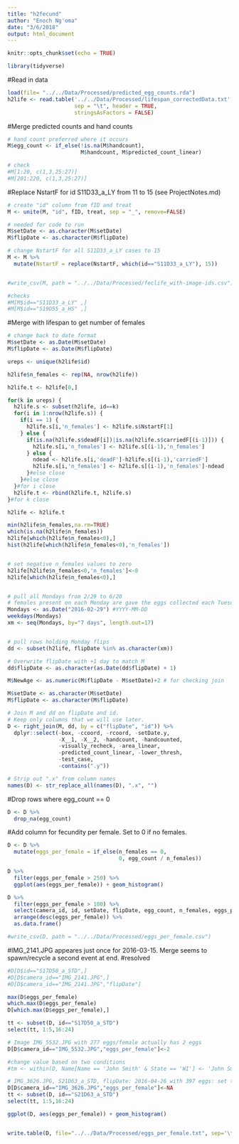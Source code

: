 ```yaml
---
title: "h2fecund"
author: "Enoch Ng'oma"
date: "3/6/2018"
output: html_document
---
```


```r
knitr::opts_chunk$set(echo = TRUE)

library(tidyverse)
```

#Read in data

```r
load(file= "../../Data/Processed/predicted_egg_counts.rda")
h2life <- read.table('../../Data/Processed/lifespan_correctedData.txt',
                     sep = "\t", header = TRUE,
                     stringsAsFactors = FALSE)
```

#Merge predicted counts and hand counts

```r
# hand count preferred where it occurs
M$egg_count <- if_else(!is.na(M$handcount), 
                       M$handcount, M$predicted_count_linear)

# check
#M[1:20, c(1,3,25:27)]
#M[201:220, c(1,3,25:27)]

```

#Replace NstartF for id S11D33_a_LY from 11 to 15 (see ProjectNotes.md)

```r
# create "id" column from fID and treat
M <- unite(M, "id", fID, treat, sep = "_", remove=FALSE)

# needed for code to run
M$setDate <- as.character(M$setDate)
M$flipDate <- as.character(M$flipDate)

# change NstartF for all S11D33_a_LY cases to 15
M <- M %>% 
  mutate(NstartF = replace(NstartF, which(id=="S11D33_a_LY"), 15))


#write_csv(M, path = "../../Data/Processed/feclife_with-image-ids.csv")

#checks
#M[M$id=="S11D33_a_LY" ,]
#M[M$id=="S19D55_a_HS" ,]
```

#Merge with lifespan to get number of females

```r
# change back to date format
M$setDate <- as.Date(M$setDate)
M$flipDate <- as.Date(M$flipDate)

ureps <- unique(h2life$id)

h2life$n_females <- rep(NA, nrow(h2life))

h2life.t <- h2life[0,]

for(k in ureps) {
  h2life.s <- subset(h2life, id==k)
  for(i in 1:nrow(h2life.s)) {
    if(i == 1) {
      h2life.s[i,'n_females'] <- h2life.s$NstartF[1]
    } else {
      if(is.na(h2life.s$deadF[i])|is.na(h2life.s$carriedF[(i-1)])) {
        h2life.s[i,'n_females'] <- h2life.s[(i-1),'n_females']
      } else {
        ndead <- h2life.s[i,'deadF']-h2life.s[(i-1),'carriedF']
        h2life.s[i,'n_females'] <- h2life.s[(i-1),'n_females']-ndead
      }#else close
    }#else close
  }#for i close
  h2life.t <- rbind(h2life.t, h2life.s)
}#for k close

h2life <- h2life.t

min(h2life$n_females,na.rm=TRUE)
which(is.na(h2life$n_females))
h2life[which(h2life$n_females<0),]
hist(h2life[which(h2life$n_females<0),'n_females'])


# set negative n_females values to zero
h2life[h2life$n_females<0,'n_females']<-0
h2life[which(h2life$n_females<0),]


# pull all Mondays from 2/29 to 6/20
# females present on each Monday are gave the eggs collected each Tuesday
Mondays <- as.Date("2016-02-29") #YYYY-MM-DD
weekdays(Mondays)
xm <- seq(Mondays, by="7 days", length.out=17)


# pull rows holding Monday flips
dd <- subset(h2life, flipDate %in% as.character(xm))

# Overwrite flipDate with +1 day to match M
dd$flipDate <- as.character(as.Date(dd$flipDate) + 1)

M$NewAge <- as.numeric(M$flipDate - M$setDate)+2 # for checking join

M$setDate <- as.character(M$setDate)
M$flipDate <- as.character(M$flipDate)
```

```r
# Join M and dd on flipDate and id.
# Keep only columns that we will use later.
D <- right_join(M, dd, by = c("flipDate", "id")) %>% 
  dplyr::select(-box, -ccoord, -rcoord, -setDate.y,
                -X__1, -X__2, -handcount, -handcounted,
                -visually_recheck, -area_linear,
                -predicted_count_linear, -lower_thresh,
                -test_case,
                -contains(".y"))

# Strip out ".x" from column names
names(D) <- str_replace_all(names(D), ".x", "")
```

#Drop rows where egg_count == 0

```r
D <- D %>% 
  drop_na(egg_count)
```


#Add column for fecundity per female. Set to 0 if no females.

```r
D <- D %>% 
  mutate(eggs_per_female = if_else(n_females == 0,
                                   0, egg_count / n_females))

D %>% 
  filter(eggs_per_female > 250) %>% 
  ggplot(aes(eggs_per_female)) + geom_histogram()

D %>% 
  filter(eggs_per_female > 100) %>% 
  select(camera_id, id, setDate, flipDate, egg_count, n_females, eggs_per_female) %>% 
  arrange(desc(eggs_per_female)) %>% 
  as.data.frame()

#write_csv(D, path = "../../Data/Processed/eggs_per_female.csv")
```

#IMG_2141.JPG appeares just once for 2016-03-15. Merge seems to spawn/recycle a second event at end.
#resolved

```r
#D[D$id=="S17D50_a_STD",]
#D[D$camera_id=="IMG_2141.JPG",]
#D[D$camera_id=="IMG_2141.JPG","flipDate"]

max(D$eggs_per_female)
which.max(D$eggs_per_female)
D[which.max(D$eggs_per_female),]

tt <- subset(D, id=="S17D50_a_STD")
select(tt, 1:5,16:24)

# Image IMG_5532.JPG with 277 eggs/female actually has 2 eggs
D[D$camera_id=="IMG_5532.JPG","eggs_per_female"]<-2

#change value based on two conditions
#tm <- within(D, Name[Name == 'John Smith' & State == 'WI'] <- 'John Smith1')

# IMG_3626.JPG, S21D63_a_STD, flipDate: 2016-04-26 with 397 eggs: set to missing (odd case)
D[D$camera_id=="IMG_3626.JPG","eggs_per_female"]<-NA
tt <- subset(D, id=="S21D63_a_STD")
select(tt, 1:5,16:24)

ggplot(D, aes(eggs_per_female)) + geom_histogram()
```


```r

```


```r
write.table(D, file="../../Data/Processed/eggs_per_female.txt", sep='\t',row.names = FALSE)

```








